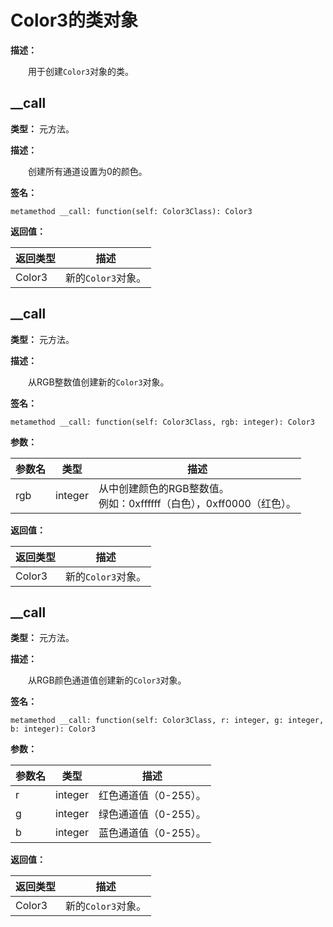 
# Color3的类对象

**描述：**

&emsp;&emsp;用于创建`Color3`对象的类。

## __call

**类型：** 元方法。

**描述：**

&emsp;&emsp;创建所有通道设置为0的颜色。

**签名：**
```tl
metamethod __call: function(self: Color3Class): Color3
```

**返回值：**

| 返回类型 | 描述 |
| --- | --- |
| Color3 | 新的`Color3`对象。 |

## __call

**类型：** 元方法。

**描述：**

&emsp;&emsp;从RGB整数值创建新的`Color3`对象。

**签名：**
```tl
metamethod __call: function(self: Color3Class, rgb: integer): Color3
```

**参数：**

| 参数名 | 类型 | 描述 |
| --- | --- | --- |
| rgb | integer | 从中创建颜色的RGB整数值。<br/>例如：0xffffff（白色），0xff0000（红色）。 |

**返回值：**

| 返回类型 | 描述 |
| --- | --- |
| Color3 | 新的`Color3`对象。 |

## __call

**类型：** 元方法。

**描述：**

&emsp;&emsp;从RGB颜色通道值创建新的`Color3`对象。

**签名：**
```tl
metamethod __call: function(self: Color3Class, r: integer, g: integer, b: integer): Color3
```

**参数：**

| 参数名 | 类型 | 描述 |
| --- | --- | --- |
| r | integer | 红色通道值（0-255）。 |
| g | integer | 绿色通道值（0-255）。 |
| b | integer | 蓝色通道值（0-255）。 |

**返回值：**

| 返回类型 | 描述 |
| --- | --- |
| Color3 | 新的`Color3`对象。 |